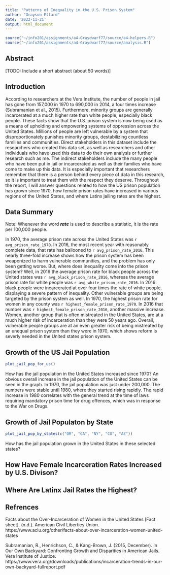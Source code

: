 ```yaml
---
title: "Patterns of Inequality in the U.S. Prison System"
author: "Grayson Ellard"
date: '2022-11-21'
output: html_document
---
```


```r
source("~/info201/assignments/a4-Graydwarf77/source/a4-helpers.R")
source("~/info201/assignments/a4-Graydwarf77/source/analysis.R")
```

## Abstract 
[TODO: Include a short abstract (about 50 words)]

## Introduction 
According to researchers at the Vera Institute, the number of people in jail has gone from 157,000 in 1970 to 690,000 in 2014, a four times increase (Subramanian et al., 2015). Furthermore, minority groups are generally incarcerated at a much higher rate than white people, especially black people. These facts show that the U.S. prison system is now being used as a means of upholding and empowering systems of oppression across the United States. Millions of people are left vulnerable by a system that disproportionately punishes minority groups, destabilizing countless families and communities. Direct stakeholders in this dataset include the researchers who created this data set, as well as researchers and other individuals who have used this data to do their own analysis or further research such as me. The indirect stakeholders include the many people who have been put in jail or incarcerated as well as their families who have come to make up this data. It is especially important that researchers remember that there is a person behind every piece of data in this research, so it is important to treat them with the respect they deserve. Throughout the report, I will answer questions related to how the US prison population has grown since 1970, how female prison rates have increased in various regions of the United States, and where Latinx jailing rates are the highest.

## Data Summary 
Note: Whenever the word _**rate**_ is used to describe a statistic, it is the rate per 100,000 people.

In 1970, the average prison rate across the United States was `r avg_prison_rate_1970`. In 2016, the most recent year with reasonably complete data, that rate has ballooned to `r avg_prison_rate_2016`. This nearly three-fold increase shows how the prison system has been weaponized to harm vulnerable communities, and the problem has only been getting worse. But, where does inequality come into the prison system? Well, in 2016 the average prison rate for black people across the United states was `r avg_black_prison_rate_2016`, whereas the average prison rate for white people was `r avg_white_prison_rate_2016`. In 2016 black people were incarcerated at over four times the rate of white people, displaying a severe pattern of inequality. Other vulnerable groups are being targeted by the prison system as well. In 1970, the highest prison rate for women in any county was `r highest_female_prison_rate_1970`. In 2016 that number was `r highest_female_prison_rate_2016`, another massive increase. Women, another group that is often mistreated in the United States, are at a much higher risk of incarceration than they were 50 years ago. Overall, vulnerable people groups are at an even greater risk of being mistreated by an unequal prison system than they were in 1970, which shows reform is severly needed in the United states prison system. 

## Growth of the US Jail Population 
```r
plot_jail_pop_for_us()

```

How has the jail population in the United States increased since 1970? An obvious overall increase in the jail population of the United States can be seen in the graph. In 1970, the jail population was just under 200,000. The numbers were stable until 1980, where they started rising rapidly. The rapid increase in 1980 correlates with the general trend at the time of laws requiring mandatory prison time for drug offences, which was in response to the War on Drugs. 

## Growth of Jail Populaton by State
```r
plot_jail_pop_by_states(c("OR", "GA", "NY", "CO", "AZ"))
```

How has the jail population grown in the United States in these selected states? 

## How Have Female Incarceration Rates Increased by U.S. Divison?


## Where Are Latinx Jail Rates the Highest?

## Refrences
Facts about the Over-Incarceration of Women in the United States [Fact sheet]. (n.d.). American Civil Liberties Union. https://www.aclu.org/other/facts-about-over-incarceration-women-united-states

Subramanian, R., Henrichson, C., & Kang-Brown, J. (2015, December). In Our Own Backyard: Confronting Growth and Disparities in American Jails. Vera Institute of Justice. https://www.vera.org/downloads/publications/incarceration-trends-in-our-own-backyard-fullreport.pdf
